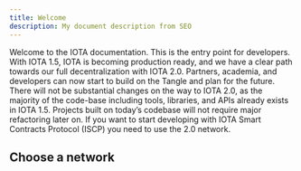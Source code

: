 ```yaml
---
title: Welcome
description: My document description from SEO
---
```



Welcome to the IOTA documentation. This is the entry point for developers. With IOTA 1.5, IOTA is becoming production ready, and we have a clear path towards our full decentralization with IOTA 2.0.
Partners, academia, and developers can now start to build on the Tangle and plan for the future. There will not be substantial changes on the way to IOTA 2.0, as the majority of the code-base including
tools, libraries, and APIs already exists in IOTA 1.5. Projects built on today’s codebase will not require major refactoring later on.
If you want to start developing with IOTA Smart Contracts Protocol (ISCP) you need to use the 2.0 network.

## Choose a network

<div className='row'>
  <Card
    title='IOTA 1.5'
    link='networks/iota-1.5'
    description='Current Mainnet'
    icon='&#xe907;'
  />
  <Card
    title='IOTA 2.0'
    link='networks/iota-2.0'
    description='Future of IOTA'
    icon='&#xe906;'
  />
</div>

